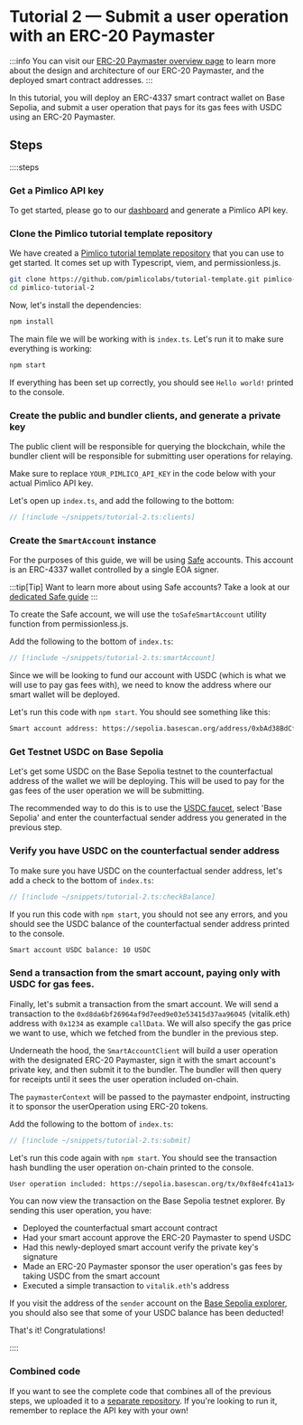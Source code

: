 
<VersionWarning version="0.2" />


# Tutorial 2 — Submit a user operation with an ERC-20 Paymaster

:::info
You can visit our [ERC-20 Paymaster overview page](/infra/paymaster/erc20-paymaster) to learn more about the design and architecture of our ERC-20 Paymaster, and the deployed smart contract addresses.
:::

In this tutorial, you will deploy an ERC-4337 smart contract wallet on Base Sepolia, and submit a user operation that pays for its gas fees with USDC using an ERC-20 Paymaster.

## Steps

::::steps

### Get a Pimlico API key

To get started, please go to our [dashboard](https://dashboard.pimlico.io) and generate a Pimlico API key.

### Clone the Pimlico tutorial template repository

We have created a [Pimlico tutorial template repository](https://github.com/pimlicolabs/tutorial-template) that you can use to get started. It comes set up with Typescript, viem, and permissionless.js.

```bash
git clone https://github.com/pimlicolabs/tutorial-template.git pimlico-tutorial-2
cd pimlico-tutorial-2
```

Now, let's install the dependencies:

```bash
npm install
```

The main file we will be working with is `index.ts`. Let's run it to make sure everything is working:

```bash
npm start
```

If everything has been set up correctly, you should see `Hello world!` printed to the console.

### Create the public and bundler clients, and generate a private key

The public client will be responsible for querying the blockchain, while the bundler client will be responsible for submitting user operations for relaying.

Make sure to replace `YOUR_PIMLICO_API_KEY` in the code below with your actual Pimlico API key.

Let's open up `index.ts`, and add the following to the bottom:

```ts
// [!include ~/snippets/tutorial-2.ts:clients]
```

### Create the `SmartAccount` instance

For the purposes of this guide, we will be using [Safe](https://safe.global) accounts. This account is an ERC-4337 wallet controlled by a single EOA signer.

:::tip[Tip]
Want to learn more about using Safe accounts? Take a look at our [dedicated Safe guide](/permissionless/accounts/use-safe-account)
:::

To create the Safe account, we will use the `toSafeSmartAccount` utility function from permissionless.js.

Add the following to the bottom of `index.ts`:

```ts
// [!include ~/snippets/tutorial-2.ts:smartAccount]
```

Since we will be looking to fund our account with USDC (which is what we will use to pay gas fees with), we need to know the address where our smart wallet will be deployed.

Let's run this code with `npm start`. You should see something like this:

```txt
Smart account address: https://sepolia.basescan.org/address/0xbAd38BdCf884ED92ab370f69C0CD0B7b8a1459A1
```

### Get Testnet USDC on Base Sepolia

Let's get some USDC on the Base Sepolia testnet to the counterfactual address of the wallet we will be deploying. This will be used to pay for the gas fees of the user operation we will be submitting.

The recommended way to do this is to use the [USDC faucet](https://faucet.circle.com/), select 'Base Sepolia' and enter the counterfactual sender address you generated in the previous step.

### Verify you have USDC on the counterfactual sender address

To make sure you have USDC on the counterfactual sender address, let's add a check to the bottom of `index.ts`:

```ts
// [!include ~/snippets/tutorial-2.ts:checkBalance]
```

If you run this code with `npm start`, you should not see any errors, and you should see the USDC balance of the counterfactual sender address printed to the console.

```txt
Smart account USDC balance: 10 USDC
```

### Send a transaction from the smart account, paying only with USDC for gas fees.

Finally, let's submit a transaction from the smart account. We will send a transaction to the `0xd8da6bf26964af9d7eed9e03e53415d37aa96045` (vitalik.eth) address with `0x1234` as example `callData`. We will also specify the gas price we want to use, which we fetched from the bundler in the previous step.

Underneath the hood, the `SmartAccountClient` will build a user operation with the designated ERC-20 Paymaster, sign it with the smart account's private key, and then submit it to the bundler. The bundler will then query for receipts until it sees the user operation included on-chain.

The `paymasterContext` will be passed to the paymaster endpoint, instructing it to sponsor the userOperation using ERC-20 tokens.

Add the following to the bottom of `index.ts`:

```typescript
// [!include ~/snippets/tutorial-2.ts:submit]
```

Let's run this code again with `npm start`. You should see the transaction hash bundling the user operation on-chain printed to the console.

```txt
User operation included: https://sepolia.basescan.org/tx/0xf8e4fc41a134fc9530a0c019167f9dc0981874b90187717605355bdcce8b2fb7
```

You can now view the transaction on the Base Sepolia testnet explorer. By sending this user operation, you have:
- Deployed the counterfactual smart account contract
- Had your smart account approve the ERC-20 Paymaster to spend USDC
- Had this newly-deployed smart account verify the private key's signature
- Made an ERC-20 Paymaster sponsor the user operation's gas fees by taking USDC from the smart account
- Executed a simple transaction to `vitalik.eth`'s address


If you visit the address of the `sender` account on the [Base Sepolia explorer](https://sepolia.basescan.org), you should also see that some of your USDC balance has been deducted!

That's it! Congratulations!

::::

### Combined code

If you want to see the complete code that combines all of the previous steps, we uploaded it to a [separate repository](https://github.com/pimlicolabs/tutorials). If you're looking to run it, remember to replace the API key with your own!
